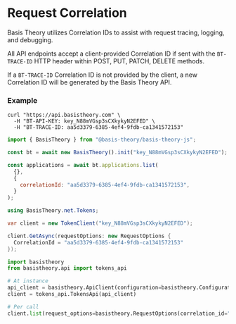 
# Request Correlation

Basis Theory utilizes Correlation IDs to assist with request tracing, logging, and debugging.

All API endpoints accept a client-provided Correlation ID if sent with the `BT-TRACE-ID` HTTP header within POST, PUT, PATCH, DELETE methods.

If a `BT-TRACE-ID` Correlation ID is not provided by the client, a new Correlation ID will be generated by the Basis Theory API.

### Example

<Tabs groupId="languages">
  <TabItem value="shell" label="cURL">

```shell
curl "https://api.basistheory.com" \
  -H "BT-API-KEY: key_N88mVGsp3sCXkykyN2EFED" \
  -H "BT-TRACE-ID: aa5d3379-6385-4ef4-9fdb-ca1341572153"
```

  </TabItem>
  <TabItem value="javascript" label="JavaScript">

```javascript
import { BasisTheory } from "@basis-theory/basis-theory-js";

const bt = await new BasisTheory().init("key_N88mVGsp3sCXkykyN2EFED");

const applications = await bt.applications.list(
  {},
  {
    correlationId: "aa5d3379-6385-4ef4-9fdb-ca1341572153",
  }
);
```

  </TabItem>
  <TabItem value="csharp" label="C#">

```csharp
using BasisTheory.net.Tokens;

var client = new TokenClient("key_N88mVGsp3sCXkykyN2EFED");

client.GetAsync(requestOptions: new RequestOptions {
  CorrelationId = "aa5d3379-6385-4ef4-9fdb-ca1341572153"
});
```

  </TabItem>
  <TabItem value="python" label="Python">

```python
import basistheory
from basistheory.api import tokens_api

# At instance
api_client = basistheory.ApiClient(configuration=basistheory.Configuration(api_key="key_N88mVGsp3sCXkykyN2EFED"))
client = tokens_api.TokensApi(api_client)

# Per call
client.list(request_options=basistheory.RequestOptions(correlation_id="aa5d3379-6385-4ef4-9fdb-ca1341572153"))
```

  </TabItem>
  <TabItem value="go" label="Go">

```go

```

  </TabItem>
</Tabs>

